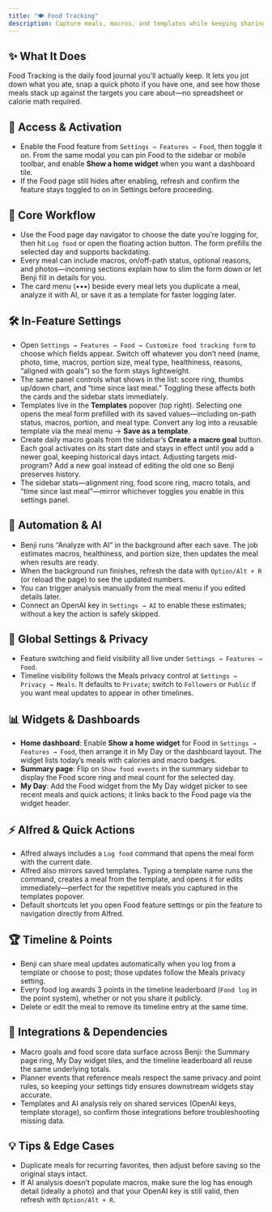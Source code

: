 ```yaml
---
title: "🍽️ Food Tracking"
description: Capture meals, macros, and templates while keeping sharing under your control
---
```


## ✨ What It Does

Food Tracking is the daily food journal you’ll actually keep. It lets you jot down what you ate, snap a quick photo if you have one, and see how those meals stack up against the targets you care about—no spreadsheet or calorie math required.

## 🚪 Access & Activation

- Enable the Food feature from `Settings → Features → Food`, then toggle it on. From the same modal you can pin Food to the sidebar or mobile toolbar, and enable **Show a home widget** when you want a dashboard tile.
- If the Food page still hides after enabling, refresh and confirm the feature stays toggled to on in Settings before proceeding.

## 🧭 Core Workflow

- Use the Food page day navigator to choose the date you’re logging for, then hit `Log food` or open the floating action button. The form prefills the selected day and supports backdating.
- Every meal can include macros, on/off-path status, optional reasons, and photos—incoming sections explain how to slim the form down or let Benji fill in details for you.
- The card menu (•••) beside every meal lets you duplicate a meal, analyze it with AI, or save it as a template for faster logging later.

## 🛠️ In-Feature Settings

- Open `Settings → Features → Food → Customize food tracking form` to choose which fields appear. Switch off whatever you don’t need (name, photo, time, macros, portion size, meal type, healthiness, reasons, “aligned with goals”) so the form stays lightweight.
- The same panel controls what shows in the list: score ring, thumbs up/down chart, and “time since last meal.” Toggling these affects both the cards and the sidebar stats immediately.
- Templates live in the **Templates** popover (top right). Selecting one opens the meal form prefilled with its saved values—including on-path status, macros, portion, and meal type. Convert any log into a reusable template via the meal menu → **Save as a template**.
- Create daily macro goals from the sidebar’s **Create a macro goal** button. Each goal activates on its start date and stays in effect until you add a newer goal, keeping historical days intact. Adjusting targets mid-program? Add a new goal instead of editing the old one so Benji preserves history.
- The sidebar stats—alignment ring, food score ring, macro totals, and “time since last meal”—mirror whichever toggles you enable in this settings panel.

## 🤖 Automation & AI

- Benji runs “Analyze with AI” in the background after each save. The job estimates macros, healthiness, and portion size, then updates the meal when results are ready.
- When the background run finishes, refresh the data with `Option/Alt + R` (or reload the page) to see the updated numbers.
- You can trigger analysis manually from the meal menu if you edited details later.
- Connect an OpenAI key in `Settings → AI` to enable these estimates; without a key the action is safely skipped.

## 🔐 Global Settings & Privacy

- Feature switching and field visibility all live under `Settings → Features → Food`.
- Timeline visibility follows the Meals privacy control at `Settings → Privacy → Meals`. It defaults to `Private`; switch to `Followers` or `Public` if you want meal updates to appear in other timelines.

## 📊 Widgets & Dashboards

- **Home dashboard**: Enable **Show a home widget** for Food in `Settings → Features → Food`, then arrange it in My Day or the dashboard layout. The widget lists today’s meals with calories and macro badges.
- **Summary page**: Flip on `Show food events` in the summary sidebar to display the Food score ring and meal count for the selected day.
- **My Day**: Add the Food widget from the My Day widget picker to see recent meals and quick actions; it links back to the Food page via the widget header.

## ⚡ Alfred & Quick Actions

- Alfred always includes a `Log food` command that opens the meal form with the current date.
- Alfred also mirrors saved templates. Typing a template name runs the command, creates a meal from the template, and opens it for edits immediately—perfect for the repetitive meals you captured in the templates popover.
- Default shortcuts let you open Food feature settings or pin the feature to navigation directly from Alfred.

## 🏆 Timeline & Points

- Benji can share meal updates automatically when you log from a template or choose to post; those updates follow the Meals privacy setting.
- Every food log awards 3 points in the timeline leaderboard (`Food log` in the point system), whether or not you share it publicly.
- Delete or edit the meal to remove its timeline entry at the same time.

## 🔗 Integrations & Dependencies

- Macro goals and food score data surface across Benji: the Summary page ring, My Day widget tiles, and the timeline leaderboard all reuse the same underlying totals.
- Planner events that reference meals respect the same privacy and point rules, so keeping your settings tidy ensures downstream widgets stay accurate.
- Templates and AI analysis rely on shared services (OpenAI keys, template storage), so confirm those integrations before troubleshooting missing data.

## 💡 Tips & Edge Cases

- Duplicate meals for recurring favorites, then adjust before saving so the original stays intact.
- If AI analysis doesn’t populate macros, make sure the log has enough detail (ideally a photo) and that your OpenAI key is still valid, then refresh with `Option/Alt + R`.
